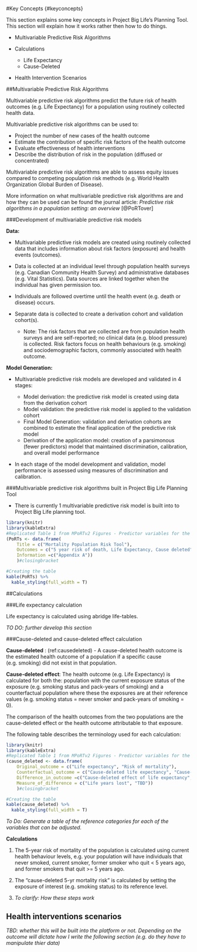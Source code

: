 #Key Concepts {#keyconcepts}

This section explains some key concepts in Project Big Life’s Planning Tool. This section will explain how it works rather then how to do things.

- Multivariable Predictive Risk Algorithms
- Calculations

    - Life Expectancy
    - Cause-Deleted
    
- Health Intervention Scenarios

##Multivariable Predictive Risk Algorithms

Multivariable predictive risk algorithms predict the future risk of health outcomes (e.g. Life Expectancy) for a population using routinely collected health data.

Multivariable predictive risk algorithms can be used to:

- Project the number of new cases of the health outcome
- Estimate the contribution of specific risk factors of the health outcome
- Evaluate effectiveness of health interventions
- Describe the distribution of risk in the population (diffused or concentrated)

Multivariable predictive risk algorithms are able to assess equity issues compared to competing population risk methods (e.g. World Health Organization Global Burden of Disease).

More information on what multivariable predictive risk algorithms are and how they can be used can be found the journal article: *Predictive risk algorithms in a population setting: an overview* [@PoRTover]

###Development of  multivariable predictive risk models

**Data:**

-	Multivariable predictive risk models are created using routinely collected data that includes information about risk factors (exposure) and health events (outcomes).
-	Data is collected at an individual level through population health surveys (e.g. Canadian Community Health Survey) and administrative databases (e.g. Vital Statistics). Data sources are linked together when the individual has given permission too.
- Individuals are followed overtime until the health event (e.g. death or disease) occurs.
- Separate data is collected to create a derivation cohort and validation cohort(s). 

    - Note: The risk factors that are collected are from population health surveys and are self-reported; no clinical data (e.g. blood pressure) is collected. Risk factors focus on health behaviours (e.g. smoking) and sociodemographic factors, commonly associated with health outcome.

**Model Generation:**

- Multivariable predictive risk models are developed and validated in 4 stages:

    - Model derivation: the predictive risk model is created using data from the derivation cohort
    - Model validation: the predictive risk model is applied to the validation cohort
    - Final Model Generation: validation and derivation cohorts are combined to estimate the final application of the predictive risk model 
    - Derivation of the application model: creation of a parsimonous (fewer predictors) model that maintained discrimination, calibration, and overall model performance
    
- In each stage of the model development and validation, model performance is assessed using measures of discrimination and calibration.

###Multivariable predictive risk algorithms built in Project Big Life Planning Tool

- There is currently 1 multivariable predictive risk model is built into to Project Big Life planning tool.
```r
library(knitr)
library(kableExtra)
#Replicated Table 1 from MPoRTv2 Figures - Predictor variables for the MPoRTv2
(PoRTs <- data.frame(
    Title = c("Mortality Population Risk Tool"),
    Outcomes = c("5 year risk of death, Life Expectancy, Cause deleted"),
    Information =c("Appendix A"))
    )#closingbracket 
```
```r
#Creating the table
kable(PoRTs) %>%
  kable_styling(full_width = T)
```


##Calculations

###Life expectancy calculation

Life expectancy is calculated using abridge life-tables. 

*TO DO: further develop this section*



###Cause-deleted and cause-deleted effect calculation

**Cause-deleted** : (ref:causedeleted) - A cause-deleted health outcome is the estimated health outcome of a population if a specific cause (e.g. smoking) did not exist in that population. 

**Cause-deleted effect**: The health outcome (e.g. Life Expectancy) is calculated for both the: population with the current exposure status of the exposure (e.g. smoking status and pack-years of smoking) and a counterfactual population where these the exposures are at their reference values (e.g. smoking status = never smoker and pack-years of smoking = 0). 

The comparison of the health outcomes from the two populations are the cause-deleted effect or the health outcome attributable to that exposure.

The following table describes the terminology used for each calculation:

```r
library(knitr)
library(kableExtra)
#Replicated Table 1 from MPoRTv2 Figures - Predictor variables for the MPoRTv2
(cause_deleted <- data.frame(
    Original_outcome = c("Life expectancy", "Risk of mortality"),
    Counterfactual_outcome = c("Cause-deleted life expectancy", "Cause-deleted mortality risk"),
    Difference_in_outcome =c("Cause-deleted effect of life expectancy", "Cause-deleted effect of mortality risk"), 
    Measure_of_difference = c("Life years lost", "TBD"))
    )#closingbracket 
```
```r
#Creating the table
kable(cause_deleted) %>%
  kable_styling(full_width = T)
```

*To Do: Generate a table of the reference categories for each of the variables that can be adjusted.*

**Calculations**

1) The 5-year risk of mortality of the population is calculated using current health behaviour levels, e.g. your population will have individuals that never smoked, current smoker, former smoker who quit < 5 years ago, and former smokers that quit >= 5 years ago.

2) The "cause-deleted 5-yr mortality risk" is calculated by setting the exposure of interest (e.g. smoking status) to its reference level.

3) *To clarify: How these steps work*


## Health interventions scenarios

*TBD: whether this will be built into the platform or not. Depending on the outcome will dictate how I write the following section (e.g. do they have to manipulate thier data)*
